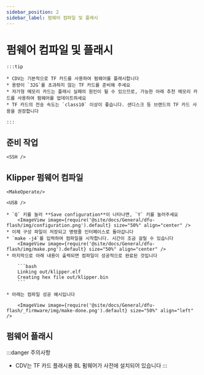 ```yaml
---
sidebar_position: 2
sidebar_label: 펌웨어 컴파일 및 플래시
---
```








# 펌웨어 컴파일 및 플래시

    :::tip

    * CDV는 기본적으로 TF 카드를 사용하여 펌웨어를 플래시합니다
    * 용량이 `32G`를 초과하지 않는 TF 카드를 준비해 주세요
    * 저가형 메모리 카드는 플래시 실패의 원인이 될 수 있으므로, 가능한 아래 추천 메모리 카드를 사용하여 펌웨어를 업데이트하세요
    * TF 카드의 전송 속도는 `class10` 이상이 좋습니다. 샌디스크 등 브랜드의 TF 카드 사용을 권장합니다

    :::



## 준비 작업

    <SSH />

## Klipper 펌웨어 컴파일

    <MakeOperate/>

    <USB />

    * `Q` 키를 눌러 **Save configuration**이 나타나면, `Y` 키를 눌러주세요
        <ImageView image={require('@site/docs/General/dfu-flash/img/configuration.png').default} size="50%" align="center" />
    * 이제 구성 파일이 저장되고 명령줄 인터페이스로 돌아갑니다
    * `make -j4`를 입력하여 컴파일을 시작합니다. 시간이 조금 걸릴 수 있습니다
        <ImageView image={require('@site/docs/General/dfu-flash/img/make.png').default} size="50%" align="center" />
    * 마지막으로 아래 내용이 출력되면 컴파일이 성공적으로 완료된 것입니다

        ```bash
        Linking out/klipper.elf
        Creating hex file out/klipper.bin
        ```
        
    * 아래는 컴파일 성공 예시입니다

        <ImageView image={require('@site/docs/General/dfu-flash/_firmware/img/make-done.png').default} size="50%" align="left" />

## 펌웨어 플래시

:::danger 주의사항
* CDV는 TF 카드 플래시용 BL 펌웨어가 사전에 설치되어 있습니다
:::

    <TF />